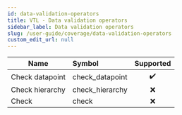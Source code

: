 ```yaml
---
id: data-validation-operators
title: VTL - Data validation operators
sidebar_label: Data validation operators
slug: /user-guide/coverage/data-validation-operators
custom_edit_url: null
---
```


| Name            | Symbol          |     Supported      |
| --------------- | :-------------- | :----------------: |
| Check datapoint | check_datapoint | :heavy_check_mark: |
| Check hierarchy | check_hierarchy |        :x:         |
| Check           | check           |        :x:         |
